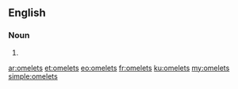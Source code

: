 ==English==

===Noun===
{{head|en|noun plural form}}

# {{plural of|omelet|lang=en}}

[[ar:omelets]]
[[et:omelets]]
[[eo:omelets]]
[[fr:omelets]]
[[ku:omelets]]
[[my:omelets]]
[[simple:omelets]]